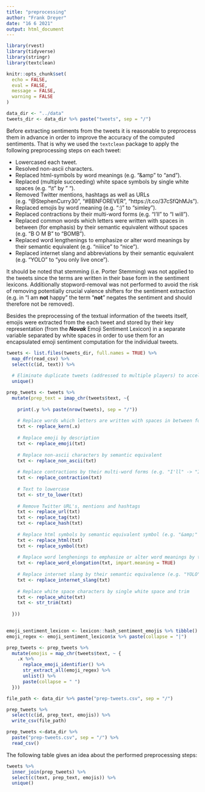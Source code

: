 ```yaml
---
title: "preprocessing"
author: "Frank Dreyer"
date: "16 6 2021"
output: html_document
---
```


```r
library(rvest)
library(tidyverse)
library(stringr)
library(textclean)

knitr::opts_chunk$set(
  echo = FALSE, 
  eval = FALSE, 
  message = FALSE,
  warning = FALSE
)

data_dir <- "../data"
tweets_dir <- data_dir %>% paste("tweets", sep = "/")
```

Before extracting sentiments from the tweets it is reasonable to preprocess them in advance in order to improve the accuracy of the computed sentiments. That is why we used the `textclean` package to apply the following preprocessing steps on each tweet: 

* Lowercased each tweet. 
* Resolved non-ascii characters. 
* Replaced html-symbols by word meanings (e.g. "&amp" to "and").
* Replaced (multiple succeeding) white space symbols by single white spaces (e.g. "\\t" by " ").
* Removed Twitter mentions, hashtags as well as URLs (e.g. "@StephenCurry30", "#BBNFOREVER", "https://t.co/37cSfQhMJs"). 
* Replaced emojis by word meaning (e.g. ":)" to "simley"). 
* Replaced contractions by their multi-word forms (e.g. "I'll" to "I will"). 
* Replaced common words which letters were written with spaces in between (for emphasis) by their semantic equivalent without spaces (e.g. "B O M B" to "BOMB").
* Replaced word lengthenings to emphasize or alter word meanings by their semantic equivalent (e.g. "niiiice" to "nice").
* Replaced internet slang and abbreviations by their semantic equivalent (e.g. "YOLO" to "you only live once").

It should be noted that stemming (i.e. Porter Stemming) was not applied to the tweets since the terms are written in their base form in the sentiment lexicons. Additionally stopword-removal was not performed to avoid the risk of removing potentially crucial valence shifters for the sentiment extraction (e.g. in "I am **not** happy" the term "**not**" negates the sentiment and should therefore not be removed).

Besides the preprocessing of the textual information of the tweets itself, emojis were extracted from the each tweet and stored by their key representation (from the **_Novak_** Emoji Sentiment Lexicon) in a separate variable separated by white spaces in order to use them for an encapsulated emoji sentiment computation for the individual tweets. 

```r
tweets <- list.files(tweets_dir, full.names = TRUE) %>% 
  map_dfr(read_csv) %>% 
  select(c(id, text)) %>% 
  
  # Eliminate duplicate tweets (addressed to multiple players) to accelerate processing
  unique() 
```


```r
prep_tweets <- tweets %>% 
  mutate(prep_text = imap_chr(tweets$text, ~{
    
    print(.y %>% paste(nrow(tweets), sep = "/"))
      
    # Replace words which letters are written with spaces in between for emphasis by their semantic equivalence (e.g. "B O M B" -> "BOMB")
    txt <- replace_kern(.x)
    
    # Replace emoji by description
    txt <- replace_emoji(txt)
    
    # Replace non-ascii characters by semantic equivalent
    txt <- replace_non_ascii(txt)
    
    # Replace contractions by their multi-word forms (e.g. "I'll" -> "I will")
    txt <- replace_contraction(txt)
    
    # Text to lowercase 
    txt <- str_to_lower(txt)
    
    # Remove Twitter URL's, mentions and hashtags
    txt <- replace_url(txt) 
    txt <- replace_tag(txt)
    txt <- replace_hash(txt)
    
    # Replace html symbols by semantic equivalent symbol (e.g. "&amp;" -> "and")
    txt <- replace_html(txt)
    txt <- replace_symbol(txt)
    
    # Replace word lenghenings to emphasize or alter word meanings by their semantic equivalence (e.g. "I said heyyy!" -> "I said hey sexy!")
    txt <- replace_word_elongation(txt, impart.meaning = TRUE) 
    
    # Replace internet slang by their semantic equivalence (e.g. "YOLO" -> "You only live once")
    txt <- replace_internet_slang(txt)
    
    # Replace white space characters by single white space and trim
    txt <- replace_white(txt)
    txt <- str_trim(txt)
    
  }))
  
```


```r
emoji_sentiment_lexicon <- lexicon::hash_sentiment_emojis %>% tibble()
emoji_regex <- emoji_sentiment_lexicon$x %>% paste(collapse = "|")

prep_tweets <- prep_tweets %>% 
  mutate(emojis = map_chr(tweets$text, ~ {
    .x %>% 
      replace_emoji_identifier() %>% 
      str_extract_all(emoji_regex) %>% 
      unlist() %>% 
      paste(collapse = " ")
  }))
```


```r
file_path <- data_dir %>% paste("prep-tweets.csv", sep = "/")

prep_tweets %>% 
  select(c(id, prep_text, emojis)) %>% 
  write_csv(file_path)
```


```r
prep_tweets <-data_dir %>% 
  paste("prep-tweets.csv", sep = "/") %>% 
  read_csv()
```

The following table gives an idea about the performed preprocessing steps: 

```r
tweets %>% 
  inner_join(prep_tweets) %>% 
  select(c(text, prep_text, emojis)) %>% 
  unique()
```





